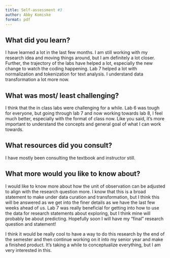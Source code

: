 ```yaml
---
title: Self-assessment #3
author: Abby Komiske 
format: pdf 
---
```


## What did you learn?

I have learned a lot in the last few months. I am still working with my research idea and moving things around, but I am definitely a lot closer. Further, the trajectory of the labs have helped a lot, especially the new change to watch the coding happening. Lab 7 helped a lot with normalization and tokenization for text analysis. I understand data transformation a lot more now. 

## What was most/ least challenging?

I think that the in class labs were challenging for a while. Lab 6 was tough for everyone, but going through lab 7 and now working towards lab 8, I feel much better, especially with the format of class now. Like you said, it's more important to understand the concepts and general goal of what I can work towards.  

## What resources did you consult?

I have mostly been consulting the textbook and instructor still. 

## What more would you like to know about?

I would like to know more about how the unit of observation can be adjusted to align with the research question more. I know that this is a broad statement to make under data curation and transformation, but I think this will be answered as we get into the finer details as we have the last few weeks ahead of us. Lab 7 was really beneficial for getting into how to use the data for research statements about exploring, but I think mine will probably be about predicting. Hopefully soon I will have my "final" research question and statement! 

I think it would be really cool to have a way to do this research by the end of the semester and then continue working on it into my senior year and make a finished product. It's taking a while to conceptualize everything, but I am very interested in this. 

